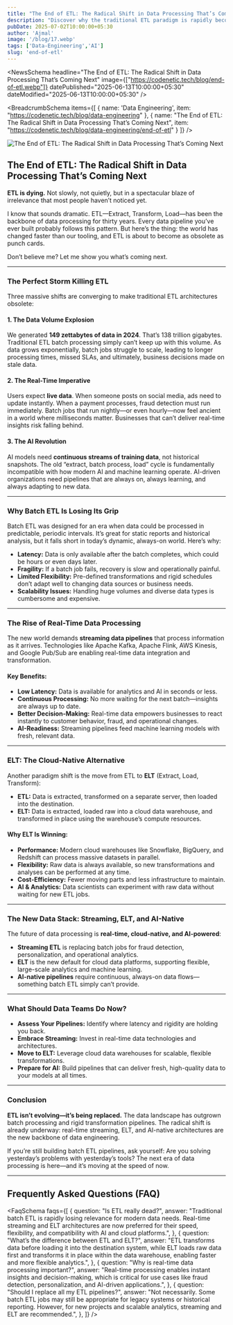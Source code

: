 ```yaml
---
title: "The End of ETL: The Radical Shift in Data Processing That’s Coming Next"
description: "Discover why the traditional ETL paradigm is rapidly becoming obsolete and what the future of data processing looks like in the era of big data, real-time analytics, and AI."
pubDate: 2025-07-02T10:00:00+05:30
author: 'Ajmal'
image: '/blog/17.webp'
tags: ['Data-Engineering','AI']
slug: 'end-of-etl'
---
```



<NewsSchema
  headline="The End of ETL: The Radical Shift in Data Processing That’s Coming Next"
  image={["https://codenetic.tech/blog/end-of-etl.webp"]}
  datePublished="2025-06-13T10:00:00+05:30"
  dateModified="2025-06-13T10:00:00+05:30"
/>

<BreadcrumbSchema
  items={[
    { name: 'Data Engineering', item: "https://codenetic.tech/blog/data-engineering" },
    { name: "The End of ETL: The Radical Shift in Data Processing That’s Coming Next", item: "https://codenetic.tech/blog/data-engineering/end-of-etl" }
  ]}
/>

![The End of ETL: The Radical Shift in Data Processing That’s Coming Next](/blog/17.webp)

## The End of ETL: The Radical Shift in Data Processing That’s Coming Next

**ETL is dying.** Not slowly, not quietly, but in a spectacular blaze of irrelevance that most people haven’t noticed yet.

I know that sounds dramatic. ETL—Extract, Transform, Load—has been the backbone of data processing for thirty years. Every data pipeline you’ve ever built probably follows this pattern. But here’s the thing: the world has changed faster than our tooling, and ETL is about to become as obsolete as punch cards.

Don’t believe me? Let me show you what’s coming next.

---

### The Perfect Storm Killing ETL

Three massive shifts are converging to make traditional ETL architectures obsolete:

#### 1. The Data Volume Explosion

We generated **149 zettabytes of data in 2024**. That’s 138 trillion gigabytes. Traditional ETL batch processing simply can’t keep up with this volume. As data grows exponentially, batch jobs struggle to scale, leading to longer processing times, missed SLAs, and ultimately, business decisions made on stale data.

#### 2. The Real-Time Imperative

Users expect **live data**. When someone posts on social media, ads need to update instantly. When a payment processes, fraud detection must run immediately. Batch jobs that run nightly—or even hourly—now feel ancient in a world where milliseconds matter. Businesses that can’t deliver real-time insights risk falling behind.

#### 3. The AI Revolution

AI models need **continuous streams of training data**, not historical snapshots. The old “extract, batch process, load” cycle is fundamentally incompatible with how modern AI and machine learning operate. AI-driven organizations need pipelines that are always on, always learning, and always adapting to new data.

---

### Why Batch ETL Is Losing Its Grip

Batch ETL was designed for an era when data could be processed in predictable, periodic intervals. It’s great for static reports and historical analysis, but it falls short in today’s dynamic, always-on world. Here’s why:

- **Latency:** Data is only available after the batch completes, which could be hours or even days later.
- **Fragility:** If a batch job fails, recovery is slow and operationally painful.
- **Limited Flexibility:** Pre-defined transformations and rigid schedules don’t adapt well to changing data sources or business needs.
- **Scalability Issues:** Handling huge volumes and diverse data types is cumbersome and expensive.

---

### The Rise of Real-Time Data Processing

The new world demands **streaming data pipelines** that process information as it arrives. Technologies like Apache Kafka, Apache Flink, AWS Kinesis, and Google Pub/Sub are enabling real-time data integration and transformation.

#### Key Benefits:

- **Low Latency:** Data is available for analytics and AI in seconds or less.
- **Continuous Processing:** No more waiting for the next batch—insights are always up to date.
- **Better Decision-Making:** Real-time data empowers businesses to react instantly to customer behavior, fraud, and operational changes.
- **AI-Readiness:** Streaming pipelines feed machine learning models with fresh, relevant data.

---

### ELT: The Cloud-Native Alternative

Another paradigm shift is the move from ETL to **ELT** (Extract, Load, Transform):

- **ETL:** Data is extracted, transformed on a separate server, then loaded into the destination.
- **ELT:** Data is extracted, loaded raw into a cloud data warehouse, and transformed in place using the warehouse’s compute resources.

#### Why ELT Is Winning:

- **Performance:** Modern cloud warehouses like Snowflake, BigQuery, and Redshift can process massive datasets in parallel.
- **Flexibility:** Raw data is always available, so new transformations and analyses can be performed at any time.
- **Cost-Efficiency:** Fewer moving parts and less infrastructure to maintain.
- **AI & Analytics:** Data scientists can experiment with raw data without waiting for new ETL jobs.

---

### The New Data Stack: Streaming, ELT, and AI-Native

The future of data processing is **real-time, cloud-native, and AI-powered**:

- **Streaming ETL** is replacing batch jobs for fraud detection, personalization, and operational analytics.
- **ELT** is the new default for cloud data platforms, supporting flexible, large-scale analytics and machine learning.
- **AI-native pipelines** require continuous, always-on data flows—something batch ETL simply can’t provide.

---

### What Should Data Teams Do Now?

- **Assess Your Pipelines:** Identify where latency and rigidity are holding you back.
- **Embrace Streaming:** Invest in real-time data technologies and architectures.
- **Move to ELT:** Leverage cloud data warehouses for scalable, flexible transformations.
- **Prepare for AI:** Build pipelines that can deliver fresh, high-quality data to your models at all times.

---

### Conclusion

**ETL isn’t evolving—it’s being replaced.** The data landscape has outgrown batch processing and rigid transformation pipelines. The radical shift is already underway: real-time streaming, ELT, and AI-native architectures are the new backbone of data engineering.

If you’re still building batch ETL pipelines, ask yourself: Are you solving yesterday’s problems with yesterday’s tools? The next era of data processing is here—and it’s moving at the speed of now.

---

## Frequently Asked Questions (FAQ)

<FaqSchema
faqs={[
  {
    question: "Is ETL really dead?",
    answer: "Traditional batch ETL is rapidly losing relevance for modern data needs. Real-time streaming and ELT architectures are now preferred for their speed, flexibility, and compatibility with AI and cloud platforms.",
  },
  {
    question: "What’s the difference between ETL and ELT?",
    answer: "ETL transforms data before loading it into the destination system, while ELT loads raw data first and transforms it in place within the data warehouse, enabling faster and more flexible analytics.",
  },
  {
    question: "Why is real-time data processing important?",
    answer: "Real-time processing enables instant insights and decision-making, which is critical for use cases like fraud detection, personalization, and AI-driven applications.",
  },
  {
    question: "Should I replace all my ETL pipelines?",
    answer: "Not necessarily. Some batch ETL jobs may still be appropriate for legacy systems or historical reporting. However, for new projects and scalable analytics, streaming and ELT are recommended.",
  },
]}
/>
